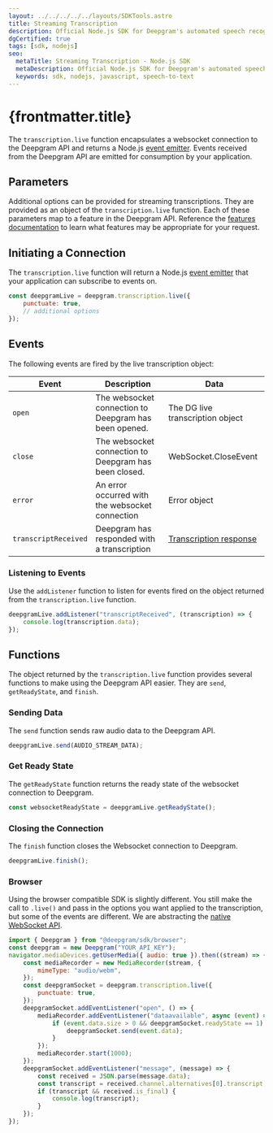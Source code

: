 ---
layout: ../../../../../layouts/SDKTools.astro
title: Streaming Transcription
description: Official Node.js SDK for Deepgram's automated speech recognition APIs.
dgCertified: true
tags: [sdk, nodejs]
seo:
  metaTitle: Streaming Transcription - Node.js SDK
  metaDescription: Official Node.js SDK for Deepgram's automated speech recognition APIs.
  keywords: sdk, nodejs, javascript, speech-to-text
---

# {frontmatter.title}

The `transcription.live` function encapsulates a websocket connection to the
Deepgram API and returns a Node.js
[event emitter](https://nodejs.dev/en/learn/the-nodejs-event-emitter/). Events
received from the Deepgram API are emitted for consumption by your application.

## Parameters

Additional options can be provided for streaming transcriptions. They are
provided as an object of the `transcription.live` function. Each of these
parameters map to a feature in the Deepgram API. Reference the
[features documentation](/documentation/features/) to learn what features may
be appropriate for your request.

## Initiating a Connection

The `transcription.live` function will return a Node.js
[event emitter](https://nodejs.dev/en/learn/the-nodejs-event-emitter/) that your
application can subscribe to events on.

```js
const deepgramLive = deepgram.transcription.live({
	punctuate: true,
	// additional options
});
```

## Events

The following events are fired by the live transcription object:

| Event                | Description                                           | Data                                                                              |
| -------------------- | ----------------------------------------------------- | --------------------------------------------------------------------------------- |
| `open`               | The websocket connection to Deepgram has been opened. | The DG live transcription object                                                  |
| `close`              | The websocket connection to Deepgram has been closed. | WebSocket.CloseEvent                                                              |
| `error`              | An error occurred with the websocket connection       | Error object                                                                      |
| `transcriptReceived` | Deepgram has responded with a transcription           | [Transcription response](/api-reference/#transcription-streaming-response-schema) |

### Listening to Events

Use the `addListener` function to listen for events fired on the
object returned from the `transcription.live` function.

```js
deepgramLive.addListener("transcriptReceived", (transcription) => {
	console.log(transcription.data);
});
```

## Functions

The object returned by the `transcription.live` function provides several
functions to make using the Deepgram API easier. They are `send`,
`getReadyState`, and `finish`.

### Sending Data

The `send` function sends raw audio data to the Deepgram API.

```js
deepgramLive.send(AUDIO_STREAM_DATA);
```

### Get Ready State

The `getReadyState` function returns the ready state of the websocket connection
to Deepgram.

```js
const websocketReadyState = deepgramLive.getReadyState();
```

### Closing the Connection

The `finish` function closes the Websocket connection to Deepgram.

```js
deepgramLive.finish();
```

### Browser

Using the browser compatible SDK is slightly different. You still make the call to `.live()` and pass in the options you want applied to the transcription, but some of the events are different. We are abstracting the [native WebSocket API](https://developer.mozilla.org/en-US/docs/Web/API/WebSocket).

```js
import { Deepgram } from "@deepgram/sdk/browser";
const deepgram = new Deepgram("YOUR_API_KEY");
navigator.mediaDevices.getUserMedia({ audio: true }).then((stream) => {
	const mediaRecorder = new MediaRecorder(stream, {
		mimeType: "audio/webm",
	});
	const deepgramSocket = deepgram.transcription.live({
		punctuate: true,
	});
	deepgramSocket.addEventListener("open", () => {
		mediaRecorder.addEventListener("dataavailable", async (event) => {
			if (event.data.size > 0 && deepgramSocket.readyState == 1) {
				deepgramSocket.send(event.data);
			}
		});
		mediaRecorder.start(1000);
	});
	deepgramSocket.addEventListener("message", (message) => {
		const received = JSON.parse(message.data);
		const transcript = received.channel.alternatives[0].transcript;
		if (transcript && received.is_final) {
			console.log(transcript);
		}
	});
});
```
